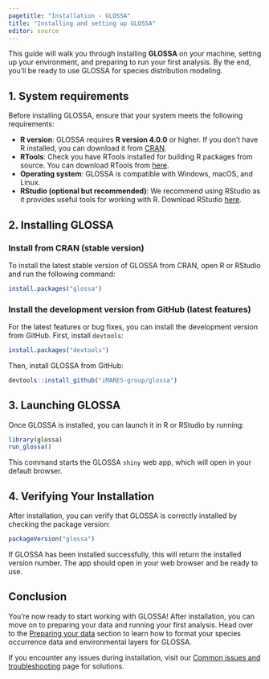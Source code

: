 ```yaml
---
pagetitle: "Installation - GLOSSA"
title: "Installing and setting up GLOSSA"
editor: source
---
```


This guide will walk you through installing **GLOSSA** on your machine, setting up your environment, and preparing to run your first analysis. By the end, you’ll be ready to use GLOSSA for species distribution modeling.

## 1. System requirements

Before installing GLOSSA, ensure that your system meets the following requirements:

- **R version**: GLOSSA requires **R version 4.0.0** or higher. If you don’t have R installed, you can download it from [CRAN](https://cran.r-project.org/).
- **RTools**: Check you have RTools installed for building R packages from source. You can download RTools from [here](https://cran.r-project.org/bin/windows/Rtools/).
- **Operating system**: GLOSSA is compatible with Windows, macOS, and Linux.
- **RStudio (optional but recommended)**: We recommend using RStudio as it provides useful tools for working with R. Download RStudio [here](https://posit.co/download/rstudio-desktop/).

## 2. Installing GLOSSA

### Install from CRAN (stable version)

To install the latest stable version of GLOSSA from CRAN, open R or RStudio and run the following command:

```r
install.packages("glossa")
```

### Install the development version from GitHub (latest features)
For the latest features or bug fixes, you can install the development version from GitHub. First, install `devtools`:

```r
install.packages("devtools")
```

Then, install GLOSSA from GitHub:

```r
devtools::install_github("iMARES-group/glossa")
```

## 3. Launching GLOSSA

Once GLOSSA is installed, you can launch it in R or RStudio by running:

```r
library(glossa)
run_glossa()
```

This command starts the GLOSSA `shiny` web app, which will open in your default browser.

## 4. Verifying Your Installation

After installation, you can verify that GLOSSA is correctly installed by checking the package version:

```r
packageVersion("glossa")
```

If GLOSSA has been installed successfully, this will return the installed version number. The app should open in your web browser and be ready to use.

## Conclusion

You're now ready to start working with GLOSSA! After installation, you can move on to preparing your data and running your first analysis. Head over to the [Preparing your data](working_with_input_data.qmd) section to learn how to format your species occurrence data and environmental layers for GLOSSA.

If you encounter any issues during installation, visit our [Common issues and troubleshooting](../../under_construction.qmd) page for solutions.
